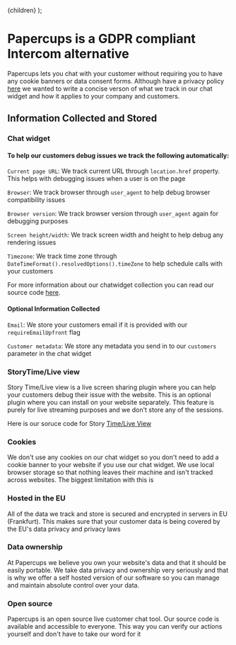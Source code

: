 
  <Layout title="Papercups Data Policy">{children}</Layout>
);

# Papercups is a GDPR compliant Intercom alternative

Papercups lets you chat with your customer without requiring you to have any cookie banners or data consent forms. Although have a privacy policy [here](/privacy)
we wanted to write a concise verson of what we track in our chat widget and how it applies to your company and customers.

## Information Collected and Stored

### Chat widget

#### To help our customers debug issues we track the following automatically:

`Current page URL`: We track current URL through `location.href` property. This helps with debugging issues when a user is on the page

`Browser`: We track browser through `user_agent` to help debug browser compatibility issues

`Browser version`: We track browser version through `user_agent` again for debugging purposes

`Screen height/width`: We track screen width and height to help debug any rendering issues

`Timezone`: We track time zone through `DateTimeFormat().resolvedOptions().timeZone` to help schedule calls with your customers

For more information about our chatwidget collection you can read our source code [here](https://github.com/papercups-io/chat-widget/blob/master/src/track/info.ts).

#### Optional Information Collected

`Email`: We store your customers email if it is provided with our `requireEmailUpfront` flag

`Customer metadata`: We store any metadata you send in to our `customers` parameter in the chat widget

### StoryTime/Live view

Story Time/Live view is a live screen sharing plugin where you can help your customers debug their issue with the website.
This is an optional plugin where you can install on your website separately. This feature is purely for live
streaming purposes and we don't store any of the sessions.

Here is our soruce code for Story [Time/Live View](https://github.com/papercups-io/storytime)

### Cookies

We don't use any cookies on our chat widget so you don't need to add a cookie banner to your website if you use our chat widget. We use local browser storage so that nothing leaves their machine and isn't tracked across websites.
The biggest limitation with this is

### Hosted in the EU

All of the data we track and store is secured and encrypted in servers in EU (Frankfurt).
This makes sure that your customer data is being covered by the EU's data privacy and privacy laws

### Data ownership

At Papercups we believe you own your website's data and that it should be easily portable.
We take data privacy and ownership very seriously and that is why we offer a self hosted version
of our software so you can manage and maintain absolute control over your data.

### Open source

Papercups is an open source live customer chat tool. Our source code is available and accessible to everyone. This way you can verify our actions yourself and don't have to take our word for it

###
